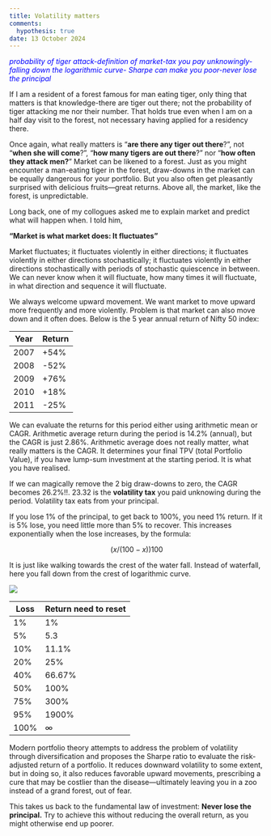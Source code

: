 ```yaml
---
title: Volatility matters
comments: 
  hypothesis: true
date: 13 October 2024
---
```


[*probability of tiger attack-definition of market-tax you pay unknowingly-falling down the logarithmic curve- Sharpe can make you poor-never lose the principal*]{style="color: blue"}

If I am a resident of a forest famous for man eating tiger, only thing that matters is that knowledge-there are tiger out there; not the probability of tiger attacking me nor their number. That holds true even when I am on a half day visit to the forest, not necessary having applied for a residency there.

Once again, what really matters is "**are there any tiger out there**?", not "**when she will come**?", "**how many tigers are out there**?" nor "**how often they attack men?**" Market can be likened to a forest. Just as you might encounter a man-eating tiger in the forest, draw-downs in the market can be equally dangerous for your portfolio. But you also often get pleasantly surprised with delicious fruits—great returns. Above all, the market, like the forest, is unpredictable.

Long back, one of my collogues asked me to explain market and predict what will happen when. I told him,

**"Market is what market does: It fluctuates"**

Market fluctuates; it fluctuates violently in either directions; it fluctuates violently in either directions stochastically; it fluctuates violently in either directions stochastically with periods of stochastic quiescence in between. We can never know when it will fluctuate, how many times it will fluctuate, in what direction and sequence it will fluctuate.

We always welcome upward movement. We want market to move upward more frequently and more violently. Problem is that market can also move down and it often does. Below is the 5 year annual return of Nifty 50 index:

| Year | Return |
|------|--------|
| 2007 | +54%   |
| 2008 | -52%   |
| 2009 | +76%   |
| 2010 | +18%   |
| 2011 | -25%   |

We can evaluate the returns for this period either using arithmetic mean or CAGR. Arithmetic average return during the period is 14.2% (annual), but the CAGR is just 2.86%. Arithmetic average does not really matter, what really matters is the CAGR. It determines your final TPV (total Portfolio Value), if you have lump-sum investment at the starting period. It is what you have realised.

If we can magically remove the 2 big draw-downs to zero, the CAGR becomes 26.2%!!. 23.32 is the **volatility tax** you paid unknowing during the period. Volatility tax eats from your principal.

If you lose 1% of the principal, to get back to 100%, you need 1% return. If it is 5% lose, you need little more than 5% to recover. This increases exponentially when the lose increases, by the formula:

$$
(x/(100-x))100
$$

It is just like walking towards the crest of the water fall. Instead of waterfall, here you fall down from the crest of logarithmic curve.

![](images/clipboard-4148764586.png)

| Loss | Return need to reset |
|------|----------------------|
| 1%   | 1%                   |
| 5%   | 5.3                  |
| 10%  | 11.1%                |
| 20%  | 25%                  |
| 40%  | 66.67%               |
| 50%  | 100%                 |
| 75%  | 300%                 |
| 95%  | 1900%                |
| 100% | ∞                    |

Modern portfolio theory attempts to address the problem of volatility through diversification and proposes the Sharpe ratio to evaluate the risk-adjusted return of a portfolio. It reduces downward volatility to some extent, but in doing so, it also reduces favorable upward movements, prescribing a cure that may be costlier than the disease—ultimately leaving you in a zoo instead of a grand forest, out of fear.

This takes us back to the fundamental law of investment: **Never lose the principal.** Try to achieve this without reducing the overall return, as you might otherwise end up poorer.
